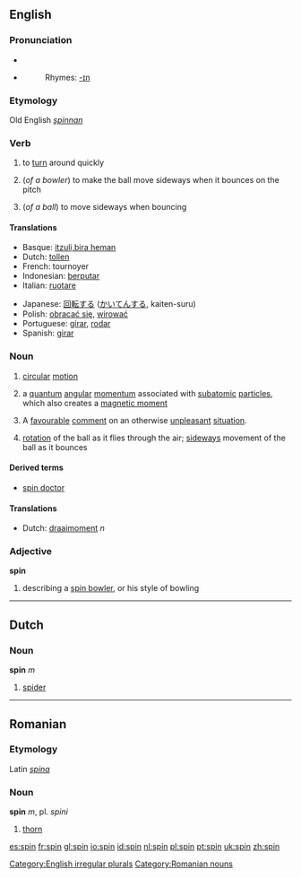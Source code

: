 ==English==

===Pronunciation===
*{{IPA|/spɪn/}}
*{{SAMPA|/spIn/}}
*:Rhymes: [[Rhymes:English:-ɪn|-ɪn]]
===Etymology===
Old English ''[[spinnan]]''

===Verb===
[[Category:English irregular plurals]]
{{en-verb|spins|spinning|spun}}

# to [[turn]] around quickly
#{{cricket}} (''of a bowler'') to make the ball move sideways when it bounces on the pitch
#{{cricket}} (''of a ball'') to move sideways when bouncing

====Translations====
{{top}}
*Basque: [[itzuli,bira heman]]
*Dutch: [[tollen]]
*French: tournoyer
*Indonesian: [[putar|berputar]]
*Italian: [[ruotare]]
{{mid}}
*Japanese: [[回転]]する ([[かいてん]]する, kaiten-suru)
*Polish: [[obracać się]], [[wirować]]
*Portuguese: [[girar]], [[rodar]]
*Spanish: [[girar]]
{{bottom}}

===Noun===
{{en-noun}}

#[[circular]] [[motion]]
#{{physics}} a [[quantum]] [[angular]] [[momentum]] associated with [[subatomic]] [[particle]]s, which also creates a [[magnetic moment]]
# A [[favourable]] [[comment]] on an otherwise [[unpleasant]] [[situation]].
#{{cricket}} [[rotation]] of the ball as it flies through the air; [[sideways]] movement of the ball as it bounces

====Derived terms====
*[[spin doctor]]

====Translations====
*Dutch: [[draaimoment]] ''n''

===Adjective===
'''spin'''
#{{cricket}} describing a [[spin bowler]], or his style of bowling

----

==Dutch==

===Noun===
'''spin''' ''m''

# [[spider]]

----

==Romanian==

===Etymology===
Latin ''[[spina]]''
===Noun===
'''spin''' ''m'', pl. ''spini''

# [[thorn]]

[[Category:Romanian nouns]]

[[es:spin]]
[[fr:spin]]
[[gl:spin]]
[[io:spin]]
[[id:spin]]
[[nl:spin]]
[[pl:spin]]
[[pt:spin]]
[[uk:spin]]
[[zh:spin]]